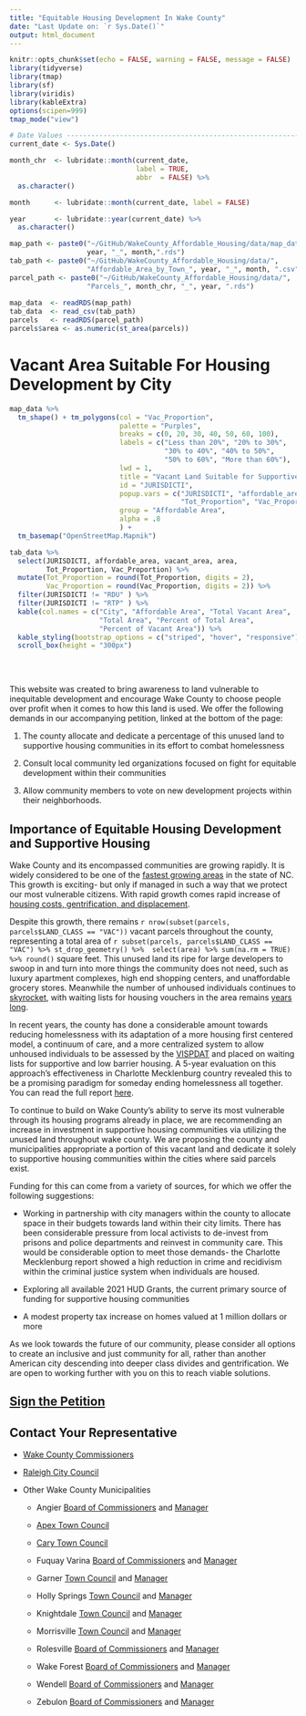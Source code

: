 ```yaml
---
title: "Equitable Housing Development In Wake County"
date: "Last Update on: `r Sys.Date()`"
output: html_document
---
```


```r
knitr::opts_chunk$set(echo = FALSE, warning = FALSE, message = FALSE)
library(tidyverse)
library(tmap)
library(sf)
library(viridis)
library(kableExtra)
options(scipen=999)
tmap_mode("view")

# Date Values -------------------------------------------------------------
current_date <- Sys.Date()

month_chr  <- lubridate::month(current_date,
                               label = TRUE,
                               abbr  = FALSE) %>% 
  as.character()

month      <- lubridate::month(current_date, label = FALSE)

year       <- lubridate::year(current_date) %>% 
  as.character()

map_path <- paste0("~/GitHub/WakeCounty_Affordable_Housing/data/map_data_",
                   year, "_", month,".rds")
tab_path <- paste0("~/GitHub/WakeCounty_Affordable_Housing/data/",
                   "Affordable_Area_by_Town_", year, "_", month, ".csv")
parcel_path <- paste0("~/GitHub/WakeCounty_Affordable_Housing/data/",
                   "Parcels_", month_chr, "_", year, ".rds")
  
map_data  <- readRDS(map_path) 
tab_data  <- read_csv(tab_path)
parcels   <- readRDS(parcel_path)
parcels$area <- as.numeric(st_area(parcels))
```

# Vacant Area Suitable For Housing Development by City

```r
map_data %>% 
  tm_shape() + tm_polygons(col = "Vac_Proportion",
                           palette = "Purples",
                           breaks = c(0, 20, 30, 40, 50, 60, 100),
                           labels = c("Less than 20%", "20% to 30%",
                                      "30% to 40%", "40% to 50%",
                                      "50% to 60%", "More than 60%"),
                           lwd = 1,
                           title = "Vacant Land Suitable for Supportive Housing",
                           id = "JURISDICTI",
                           popup.vars = c("JURISDICTI", "affordable_area" , 
                                          "Tot_Proportion", "Vac_Proportion"),
                           group = "Affordable Area",
                           alpha = .8
                           ) +
  tm_basemap("OpenStreetMap.Mapnik")
```


```r
tab_data %>% 
  select(JURISDICTI, affordable_area, vacant_area, area, 
         Tot_Proportion, Vac_Proportion) %>% 
  mutate(Tot_Proportion = round(Tot_Proportion, digits = 2), 
         Vac_Proportion = round(Vac_Proportion, digits = 2)) %>% 
  filter(JURISDICTI != "RDU" ) %>%
  filter(JURISDICTI != "RTP" ) %>%  
  kable(col.names = c("City", "Affordable Area", "Total Vacant Area", 
                      "Total Area", "Percent of Total Area", 
                      "Percent of Vacant Area")) %>% 
  kable_styling(bootstrap_options = c("striped", "hover", "responsive")) %>% 
  scroll_box(height = "300px")
  
```
<br />

This website was created to bring awareness to land vulnerable to inequitable development and encourage Wake County to choose people over profit when it comes to how this land is used. We offer the following demands in our accompanying petition, linked at the bottom of the page:

1. The county allocate and dedicate a percentage of this unused land to supportive housing communities in its effort to combat homelessness

2. Consult local community led organizations focused on fight for equitable development within their communities 

3. Allow community members to vote on new development projects within their neighborhoods.


## Importance of Equitable Housing Development and Supportive Housing

Wake County and its encompassed communities are growing rapidly. It is widely considered to be one of the [fastest growing areas](http://www.wakegov.com/data/bythenumbers/Pages/default.aspx#:~:text=Wake%20County%20gained%20an%20average,population%20growth%20in%20Wake%20County) in the state of NC. This growth is exciting- but only if managed in such a way that we protect our most vulnerable citizens. With rapid growth comes rapid increase of [housing costs, gentrification, and displacement](https://www.urbandisplacement.org/sites/default/files/images/udp_research_brief_052316.pdf).

Despite this growth, there remains `r nrow(subset(parcels, parcels$LAND_CLASS == "VAC"))` vacant parcels throughout the county, representing a total area of `r subset(parcels, parcels$LAND_CLASS == "VAC") %>% st_drop_geometry() %>%  select(area) %>% sum(na.rm = TRUE) %>% round()` square feet. This unused land its ripe for large developers to swoop in and turn into more things the community does not need, such as luxury apartment complexes, high end shopping centers, and unaffordable grocery stores. Meanwhile the number of unhoused individuals continues to [skyrocket](https://www.raleighrescue.org/the-problem/community-need/), with waiting lists for housing vouchers in the area remains [years long](https://affordablehousingonline.com/housing-authority/North-Carolina/Raleigh-Housing-Authority/NC002#:~:text=The%20average%20voucher%20holder%20has,on%20the%20waiting%20list1). 

In recent years, the county has done a considerable amount towards reducing homelessness with its adaptation of a more housing first centered model, a continuum of care, and a more centralized system to allow unhoused individuals to be assessed by the [VISPDAT](https://www.cthmis.com/info/detail/vi-spdat/13) and placed on waiting lists for supportive and low barrier housing. A 5-year evaluation on this approach’s effectiveness in Charlotte Mecklenburg country revealed this to be a promising paradigm for someday ending homelessness all together. You can read the full report [here](https://mecklenburghousingdata.org/housing-first-charlotte-mecklenburg/?fbclid=IwAR3tw7dpvzc4nPiGfUNTVp5--mZdt7A8PEA0VTT2CNMvlZYu1njkd0jpfX4). 

To continue to build on Wake County’s ability to serve its most vulnerable through its housing programs already in place, we are recommending an increase in investment in supportive housing communities via utilizing the unused land throughout wake county. We are proposing the county and municipalities appropriate a portion of this vacant land and dedicate it solely to supportive housing communities within the cities where said parcels exist.

Funding for this can come from a variety of sources, for which we offer the following suggestions: 

- Working in partnership with city managers within the county to allocate space in their budgets towards land within their city limits. There has been considerable pressure from local activists to de-invest from prisons and police departments and reinvest in community care. This would be considerable option to meet those demands- the Charlotte Mecklenburg report showed a high reduction in crime and recidivism within the criminal justice system when individuals are housed. 

- Exploring all available 2021 HUD Grants, the current primary source of funding for supportive housing communities 

- A modest property tax increase on homes valued at 1 million dollars or more

As we look towards the future of our community, please consider all options to create an inclusive and just community for all, rather than another American city descending into deeper class divides and gentrification. We are open to working further with you on this to reach viable solutions.

## [Sign the Petition](https://www.change.org/p/wake-county-board-of-commissioners-prevent-gentrification-in-wake-county?recruiter=41219806&utm_source=share_petition&utm_medium=facebook&utm_campaign=share_petition&recruited_by_id=2869cc60-5702-0130-868d-38ac6f16d25f&utm_content=fht-26328336-en-us%3A2)

## Contact Your Representative

- [Wake County Commissioners](http://www.wakegov.com/commissioners/Pages/contact.aspx)

- [Raleigh City Council](https://raleighnc.gov/city-council-office)

- Other Wake County Municipalities

  - Angier [Board of Commissioners](https://www.angier.org/board-commissioners) and [Manager](https://www.angier.org/town-manager)

  - [Apex Town Council](https://www.apexnc.org/780/Meet-Your-Town-Council)

  - [Cary Town Council](https://www.townofcary.org/mayor-council/town-council)

  - Fuquay Varina [Board of Commissioners](https://www.fuquay-varina.org/317/Board-of-Commissioners) and [Manager](https://www.fuquay-varina.org/149/Administration)

  - Garner [Town Council](https://www.garnernc.gov/government/town-council) and [Manager](https://www.garnernc.gov/government/town-manager)

  - Holly Springs [Town Council](https://www.hollyspringsnc.us/143/Mayor-Town-Council) and [Manager](https://www.hollyspringsnc.us/65/Administration---Town-Manager)

  - Knightdale [Town Council](https://www.knightdalenc.gov/government/town-council) and [Manager](https://www.knightdalenc.gov/departments/administration/town-manager)

  - Morrisville [Town Council](https://www.townofmorrisville.org/government/meet-your-town-council) and [Manager](https://www.townofmorrisville.org/government/departments-services/administration)

  - Rolesville [Board of Commissioners](https://www.rolesvillenc.gov/boards-commissions) and [Manager](https://www.rolesvillenc.gov/town-manager)

  - Wake Forest [Board of Commissioners](https://www.wakeforestnc.gov/board-commissioners) and [Manager](https://www.wakeforestnc.gov/administration)

  - Wendell [Board of Commissioners](https://www.townofwendell.com/government/meet-the-board) and [Manager](https://www.townofwendell.com/departments/administration)

  - Zebulon [Board of Commissioners](https://www.townofzebulon.org/government/board-commissioners) and [Manager](https://www.townofzebulon.org/services/administration/management-team)